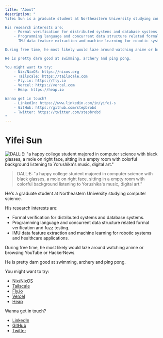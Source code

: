 ```yaml
---
title: "About"
description: "
Yifei Sun is a graduate student at Northeastern University studying computer science.

His research interests are: 
    - Formal verification for distributed systems and database systems. 
    - Programming language and concurrent data structure related formal verification and fuzz testing. 
    - IMU data feature extraction and machine learning for robotic systems and healthcare applications.

During free time, he most likely would laze around watching anime or browsing YouTube or HackerNews.

He is pretty darn good at swimming, archery and ping pong.

You might want to try:
    - Nix/NixOS: https://nixos.org
    - Tailscale: https://tailscale.com
    - Fly.io: https://fly.io
    - Vercel: https://vercel.com
    - Heap: https://heap.io

Wanna get in touch?
    - LinkedIn: https://www.linkedin.com/in/yifei-s
    - GitHub: https://github.com/stepbrobd
    - Twitter: https://twitter.com/stepbrobd
"
---
```


# Yifei Sun

![DALL·E: "a happy college student majored in computer science with black glasses, a mole on right face, sitting in a empty room with colorful background listening to Yorushika's music, digital art."](/portrait.webp)

> <span className="font-serif">
>   DALL·E: "a happy college student majored in computer science with black
>   glasses, a mole on right face, sitting in a empty room with colorful
>   background listening to Yorushika's music, digital art."
> </span>

He's a graduate student at Northeastern University studying computer science.

His research interests are:

- Formal verification for distributed systems and database systems.
- Programming language and concurrent data structure related formal verification and fuzz testing.
- IMU data feature extraction and machine learning for robotic systems and healthcare applications.

During free time, he most likely would laze around watching anime or browsing YouTube or HackerNews.

He is pretty darn good at swimming, archery and ping pong.

You might want to try:

- [Nix/NixOS](https://nixos.org)
- [Tailscale](https://tailscale.com)
- [Fly.io](https://fly.io)
- [Vercel](https://vercel.com)
- [Heap](https://heap.io)

Wanna get in touch?

- [LinkedIn](https://www.linkedin.com/in/yifei-s)
- [GitHub](https://github.com/stepbrobd)
- [Twitter](https://twitter.com/stepbrobd)
